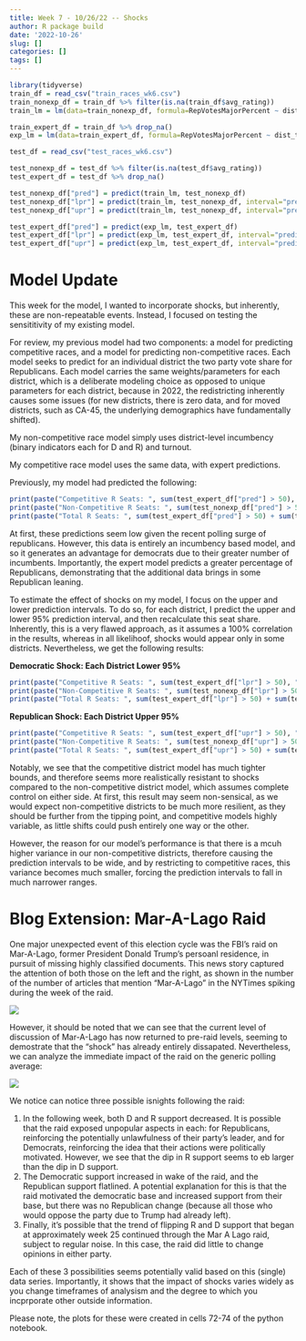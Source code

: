 ```yaml
---
title: Week 7 - 10/26/22 -- Shocks
author: R package build
date: '2022-10-26'
slug: []
categories: []
tags: []
---
```


```r
library(tidyverse)
train_df = read_csv("train_races_wk6.csv")
train_nonexp_df = train_df %>% filter(is.na(train_df$avg_rating))
train_lm = lm(data=train_nonexp_df, formula=RepVotesMajorPercent ~ dist_turnout + R_inc + D_inc)

train_expert_df = train_df %>% drop_na()
exp_lm = lm(data=train_expert_df, formula=RepVotesMajorPercent ~ dist_turnout + R_inc + D_inc + avg_rating)

test_df = read_csv("test_races_wk6.csv")

test_nonexp_df = test_df %>% filter(is.na(test_df$avg_rating))
test_expert_df = test_df %>% drop_na()

test_nonexp_df["pred"] = predict(train_lm, test_nonexp_df)
test_nonexp_df["lpr"] = predict(train_lm, test_nonexp_df, interval="predict")[1:295, 2]
test_nonexp_df["upr"] = predict(train_lm, test_nonexp_df, interval="predict")[1:295, 3]

test_expert_df["pred"] = predict(exp_lm, test_expert_df)
test_expert_df["lpr"] = predict(exp_lm, test_expert_df, interval="predict")[1:140, 2]
test_expert_df["upr"] = predict(exp_lm, test_expert_df, interval="predict")[1:140, 3]
```

# Model Update

This week for the model, I wanted to incorporate shocks, but inherently, these are non-repeatable events. Instead, I focused on testing the sensititivity of my existing model.

For review, my previous model had two components: a model for predicting competitive races, and a model for predicting non-competitive races. Each model seeks to predict for an individual district the two party vote share for Republicans. Each model carries the same weights/parameters for each district, which is a deliberate modeling choice as opposed to unique parameters for each district, because in 2022, the redistricting inherently causes some issues (for new districts, there is zero data, and for moved districts, such as CA-45, the underlying demographics have fundamentally shifted).

My non-competitive race model simply uses district-level incumbency (binary indicators each for D and R) and turnout.

My competitive race model uses the same data, with expert predictions.

Previously, my model had predicted the following: 

```r
print(paste("Competitive R Seats: ", sum(test_expert_df["pred"] > 50), "/140 = ", mean(test_expert_df["pred"] > 50) * 100, "%", sep=""))
print(paste("Non-Competitive R Seats: ", sum(test_nonexp_df["pred"] > 50), "/295 = ", mean(test_nonexp_df["pred"] > 50) * 100, "%", sep=""))
print(paste("Total R Seats: ", sum(test_expert_df["pred"] > 50) + sum(test_nonexp_df["pred"] > 50), "/435 = ", (sum(test_expert_df["pred"] > 50) + sum(test_nonexp_df["pred"] > 50)) / 435, "%", sep=""))
```

At first, these predictions seem low given the recent polling surge of republicans. However, this data is entirely an incumbency based model, and so it generates an advantage for democrats due to their greater number of incumbents. Importantly, the expert model predicts a greater percentage of Republicans, demonstrating that the additional data brings in some Republican leaning.

To estimate the effect of shocks on my model, I focus on the upper and lower prediction intervals. To do so, for each district, I predict the upper and lower 95\% prediction interval, and then recalculate this seat share. Inherently, this is a very flawed approach, as it assumes a 100\% correlation in the results, whereas in all likelihoof, shocks would appear only in some districts. Nevertheless, we get the following results:

**Democratic Shock: Each District Lower 95\%**

```r
print(paste("Competitive R Seats: ", sum(test_expert_df["lpr"] > 50), "/140 = ", mean(test_expert_df["lpr"] > 50) * 100, "%", sep=""))
print(paste("Non-Competitive R Seats: ", sum(test_nonexp_df["lpr"] > 50), "/295 = ", mean(test_nonexp_df["lpr"] > 50) * 100, "%", sep=""))
print(paste("Total R Seats: ", sum(test_expert_df["lpr"] > 50) + sum(test_nonexp_df["lpr"] > 50), "/435 = ", (sum(test_expert_df["lpr"] > 50) + sum(test_nonexp_df["lpr"] > 50)) / 435, "%", sep=""))
```

**Republican Shock: Each District Upper 95\%**

```r
print(paste("Competitive R Seats: ", sum(test_expert_df["upr"] > 50), "/140 = ", mean(test_expert_df["upr"] > 50) * 100, "%", sep=""))
print(paste("Non-Competitive R Seats: ", sum(test_nonexp_df["upr"] > 50), "/295 = ", mean(test_nonexp_df["upr"] > 50) * 100, "%", sep=""))
print(paste("Total R Seats: ", sum(test_expert_df["upr"] > 50) + sum(test_nonexp_df["upr"] > 50), "/435 = ", (sum(test_expert_df["upr"] > 50) + sum(test_nonexp_df["upr"] > 50)) / 435, "%", sep=""))
```

Notably, we see that the competitive district model has much tighter bounds, and therefore seems more realistically resistant to shocks compared to the non-competitive district model, which assumes complete control on either side. At first, this result may seem non-sensical, as we would expect non-competitive districts to be much more resilient, as they should be further from the tipping point, and competitive models highly variable, as little shifts could push entirely one way or the other. 

However, the reason for our model's performance is that there is a mcuh higher variance in our non-competitive districts, therefore causing the prediction intervals to be wide, and by restricting to competitive races, this variance becomes much smaller, forcing the prediction intervals to fall in much narrower ranges.

# Blog Extension: Mar-A-Lago Raid

One major unexpected event of this election cycle was the FBI's raid on Mar-A-Lago, former President Donald Trump's persoanl residence, in pursuit of missing highly classified documents. This news story captured the attention of both those on the left and the right, as shown in the number of the number of articles that mention "Mar-A-Lago" in the NYTimes spiking during the week of the raid.

![](nyt_mal.png)

However, it should be noted that we can see that the current level of discussion of Mar-A-Lago has now returned to pre-raid levels, seeming to demostrate that the "shock" has already entirely dissapated. Nevertheless, we can analyze the immediate impact of the raid on the generic polling average:

![](generic_bal_mal.png)

We notice can notice three possible isnights following the raid:

1. In the following week, both D and R support decreased. It is possible that the raid exposed unpopular aspects in each: for Republicans, reinforcing the potentially unlawfulness of their party's leader, and for Democrats, reinforcing the idea that their actions were politically motivated. However, we see that the dip in R support seems to eb larger than the dip in D support.
2. The Democratic support increased in wake of the raid, and the Republican support flatlined. A potential explanation for this is that the raid motivated the democratic base and increased support from their base, but there was no Republican change (because all those who would oppose the party due to Trump had already left).
3. Finally, it's possible that the trend of flipping R and D support that began at approximately week 25 continued through the Mar A Lago raid, subject to regular noise. In this case, the raid did little to change opinions in either party.

Each of these 3 possibilities seems potentially valid based on this (single) data series. Importantly, it shows that the impact of shocks varies widely as you change timeframes of analysism and the degree to which you incprporate other outside information. 

Please note, the plots for these were created in cells 72-74 of the python notebook.